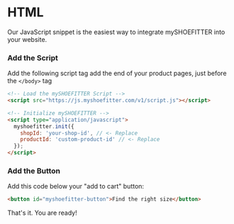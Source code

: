 # HTML
 
Our JavaScript snippet is the easiest way to integrate mySHOEFITTER into your website.

### Add the Script

Add the following script tag add the end of your product pages, just before the `</body>` tag

```html filename="index.html" copy
<!-- Load the mySHOEFITTER Script -->
<script src="https://js.myshoefitter.com/v1/script.js"></script>

<!-- Initialize mySHOEFITTER -->
<script type="application/javascript">
  myshoefitter.init({
    shopId: 'your-shop-id', // <- Replace
    productId: 'custom-product-id' // <- Replace
  });
</script>
```

### Add the Button

Add this code below your "add to cart" button:

```html filename="index.html" {3} copy
<button id="myshoefitter-button">Find the right size</button>
```

That's it. You are ready!
